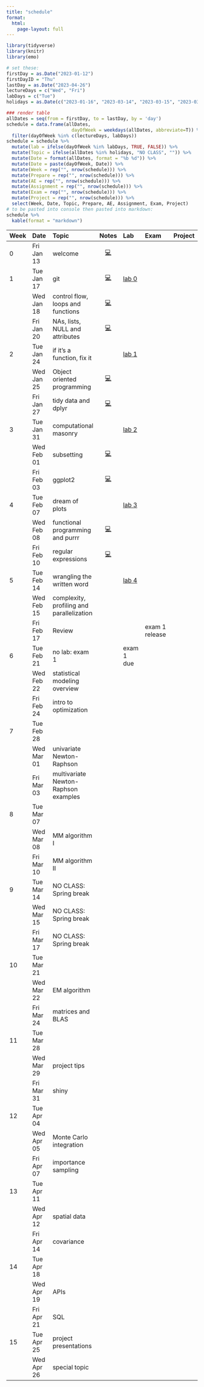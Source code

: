 ```yaml
---
title: "schedule"
format: 
  html: 
    page-layout: full
---
```


```r
library(tidyverse)
library(knitr)
library(emo)
```

```r
# set these:
firstDay = as.Date("2023-01-12")
firstDayID = "Thu"
lastDay = as.Date("2023-04-26")
lectureDays = c("Wed", "Fri")
labDays = c("Tue")
holidays = as.Date(c("2023-01-16", "2023-03-14", "2023-03-15", "2023-03-17"))

### render table
allDates = seq(from = firstDay, to = lastDay, by = 'day')
schedule = data.frame(allDates,
                        dayOfWeek = weekdays(allDates, abbreviate=T)) %>%
  filter(dayOfWeek %in% c(lectureDays, labDays))
schedule = schedule %>%
  mutate(lab = ifelse(dayOfWeek %in% labDays, TRUE, FALSE)) %>%
  mutate(Topic = ifelse(allDates %in% holidays, "NO CLASS", "")) %>%
  mutate(Date = format(allDates, format = "%b %d")) %>%
  mutate(Date = paste(dayOfWeek, Date)) %>%
  mutate(Week = rep("", nrow(schedule))) %>%
  mutate(Prepare = rep("", nrow(schedule))) %>%
  mutate(AE = rep("", nrow(schedule))) %>%
  mutate(Assignment = rep("", nrow(schedule))) %>%
  mutate(Exam = rep("", nrow(schedule))) %>%
  mutate(Project = rep("", nrow(schedule))) %>%
  select(Week, Date, Topic, Prepare, AE, Assignment, Exam, Project)
# to be pasted into console then pasted into markdown:
schedule %>%
  kable(format = "markdown")
```

| Week | Date       | Topic                                     |              Notes              | Lab                      | Exam | Project |
|:---------|:------------|:-------------|:--------:|:------------|:--------------------|:---------|
| 0    | Fri Jan 13 | welcome                                   |  [💻](/slides/01-welcome.html)  |                          |      |         |
| 1    | Tue Jan 17 | git                                       | [💻](/slides/lab0-welcome.html) | [lab 0](/labs/lab0.html) |      |         |
|      | Wed Jan 18 | control flow, loops and functions         |    [💻](/slides/lec02.html)     |                          |      |         |
|      | Fri Jan 20 | NAs, lists, NULL and attributes           |    [💻](/slides/lec03.html)     |                          |      |         |
| 2    | Tue Jan 24 | if it's a function, fix it                |                                 | [lab 1](/labs/lab1.html) |      |         |
|      | Wed Jan 25 | Object oriented programming               |    [💻](/slides/lec04.html)     |                          |      |         |
|      | Fri Jan 27 | tidy data and dplyr           |  [💻](/slides/lec05.html)                                |                          |      |         |
| 3    | Tue Jan 31 | computational masonry                                          |                                 |   [lab 2](/labs/lab2.html)                       |      |         |
|      | Wed Feb 01 | subsetting                                   | [💻](/slides/lec06.html)                                |                          |      |         |
|      | Fri Feb 03 | ggplot2          | [💻](/slides/lec07.html)                                |                          |      |         |
| 4    | Tue Feb 07 | dream of plots                                          |                                 |  [lab 3](/labs/lab3.html)                        |      |         |
|      | Wed Feb 08 | functional programming and purrr   |  [💻](/slides/lec08.html)                               |                          |      |         |
|      | Fri Feb 10 | regular expressions                     |  [💻](/slides/lec09.html)                               |                          |      |         |
| 5    | Tue Feb 14 | wrangling the written word                                         |                                 |  [lab 4](/labs/lab4.html)                         |      |         |
|      | Wed Feb 15 | complexity, profiling and parallelization |                                 |                          |      |         |
|      | Fri Feb 17 | Review                                    |                                 |                          | exam 1 release  |         |
| 6    | Tue Feb 21 | no lab: exam 1                                        |                                 | exam 1 due                         |      |         |
|      | Wed Feb 22 | statistical modeling overview             |                                 |                          |      |         |
|      | Fri Feb 24 | intro to optimization                     |                                 |                          |      |         |
| 7    | Tue Feb 28 |                                           |                                 |                          |      |         |
|      | Wed Mar 01 | univariate Newton-Raphson                 |                                 |                          |      |         |
|      | Fri Mar 03 | multivariate Newton-Raphson examples      |                                 |                          |      |         |
| 8    | Tue Mar 07 |                                           |                                 |                          |      |         |
|      | Wed Mar 08 | MM algorithm I                            |                                 |                          |      |         |
|      | Fri Mar 10 | MM algorithm II                           |                                 |                          |      |         |
| 9    | Tue Mar 14 | NO CLASS: Spring break                    |                                 |                          |      |         |
|      | Wed Mar 15 | NO CLASS: Spring break                    |                                 |                          |      |         |
|      | Fri Mar 17 | NO CLASS: Spring break                    |                                 |                          |      |         |
| 10   | Tue Mar 21 |                                           |                                 |                          |      |         |
|      | Wed Mar 22 | EM algorithm                              |                                 |                          |      |         |
|      | Fri Mar 24 | matrices and BLAS                         |                                 |                          |      |         |
| 11   | Tue Mar 28 |                                           |                                 |                          |      |         |
|      | Wed Mar 29 | project tips                              |                                 |                          |      |         |
|      | Fri Mar 31 | shiny                                     |                                 |                          |      |         |
| 12   | Tue Apr 04 |                                           |                                 |                          |      |         |
|      | Wed Apr 05 | Monte Carlo integration                   |                                 |                          |      |         |
|      | Fri Apr 07 | importance sampling                       |                                 |                          |      |         |
| 13   | Tue Apr 11 |                                           |                                 |                          |      |         |
|      | Wed Apr 12 | spatial data                              |                                 |                          |      |         |
|      | Fri Apr 14 | covariance                                |                                 |                          |      |         |
| 14   | Tue Apr 18 |                                           |                                 |                          |      |         |
|      | Wed Apr 19 | APIs                                      |                                 |                          |      |         |
|      | Fri Apr 21 | SQL                                       |                                 |                          |      |         |
| 15   | Tue Apr 25 | project presentations                     |                                 |                          |      |         |
|      | Wed Apr 26 | special topic                             |                                 |                          |      |         |
